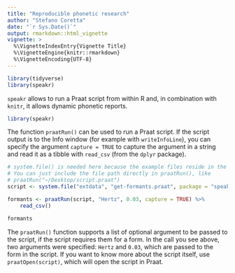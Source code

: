 ```yaml
---
title: "Reproducible phonetic research"
author: "Stefano Coretta"
date: "`r Sys.Date()`"
output: rmarkdown::html_vignette
vignette: >
  %\VignetteIndexEntry{Vignette Title}
  %\VignetteEngine{knitr::rmarkdown}
  %\VignetteEncoding{UTF-8}
---
```


```r
library(tidyverse)
library(speakr)
```

`speakr` allows to run a Praat script from within R and, in combination with `knitr`, it allows dynamic phonetic reports.

```r
library(speakr)
```

The function `praatRun()` can be used to run a Praat script. If the script output is to the Info window (for example with `writeInfoLine`), you can specify the argument `capture = TRUE` to capture the argument in a string and read it as a tibble with `read_csv` (from the `dplyr` package).

```r
# system.file() is needed here because the example files reside in the package.
# You can just include the file path directly in praatRun(), like 
# praatRun("~/Desktop/script.praat")
script <- system.file("extdata", "get-formants.praat", package = "speakr")

formants <- praatRun(script, "Hertz", 0.03, capture = TRUE) %>%
    read_csv()

formants
```

The `praatRun()` function supports a list of optional argument to be passed to the script, if the script requires them for a form. In the call you see above, two arguments were specified: `Hertz` and `0.03`, which are passed to the form in the script. If you want to know more about the script itself, use `praatOpen(script)`, which will open the script in Praat.
